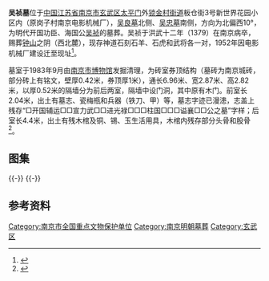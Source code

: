 {{文物保护单位
| 级别 = 全国
| 图片 = 
| 名称 = 明孝陵
| 子项 = 吴祯墓
| 编号 = 1-177
| 分类 = 古墓葬
| 时代 = [[明朝|明]]
| 所在 = [[江苏省|江苏省]][[南京市|南京市]][[玄武区|玄武区]]
| 登录 = 2006年5月（作为明功臣墓其中一项，并入明孝陵）
}}
'''吴祯墓'''位于[[中国|中国]][[江苏省|江苏省]][[南京市|南京市]][[玄武区|玄武区]][[太平门_(南京)|太平门]]外[[锁金村街道|锁金村街道]]板仓街3号新世界花园小区内（原岗子村南京电影机械厂），[[吴良墓|吴良墓]]北侧、[[吴忠墓|吴忠墓]]南侧，方向为北偏西10°，为明代开国功臣、海国公[[吴祯|吴祯]]的墓葬。吴祯于洪武十二年（1379）在南京病卒，赐葬[[紫金山|钟山]]之阴（西北麓），现存神道石刻石羊、石虎和武将各一对，1952年因电影机械厂建设迁至现址<ref>{{cite web|url=http://app.nanjing.gov.cn/njnj/sz8_12/10/html/10Noname124.html|title=《南京墓葬》|accessdate=2014-08-14|work=|publisher=南京市政府|archive-url=https://web.archive.org/web/20140814175703/http://app.nanjing.gov.cn/njnj/sz8_12/10/html/10Noname124.html|archive-date=2014-08-14|dead-url=yes}}</ref>。

墓室于1983年9月由[[南京市博物馆|南京市博物馆]]发掘清理，为砖室券顶结构（墓砖为南京城砖，部分砖上有铭文，壁厚0.42米，券顶厚1米），通长6.96米、宽2.87米、高2.82米，以厚0.52米的隔墙分为前后两室，隔墙中设门洞，其中原有木门。前室长2.04米，出土有墓志、瓷梅瓶和兵器（铁刀、甲）等，墓志字迹已漫漶，志盖上残存“□开国辅运□□宣力武□□进光禄□□□柱国□□□谥襄□□公之墓”字样；后室长4.4米，出土有残木棺及铜、锡、玉生活用具，木棺内残存部分头骨和股骨<ref>{{cite journal zh |author=南京市博物馆|title=《南京明代吴祯墓发掘简报》|journal=文物|date=1986年9月}}</ref>。

==图集==
{{multiple image
| align  = left
| image1 = Tomb of Wu Zhen 01 2013-06.jpg
| width1 = 240
| caption1 = 说明牌
| image2 = Tomb of Wu Zhen 02 2013-06.jpg
| width2 = 240
| caption2 = 神道
| image3 = Tomb of Wu Zhen 05 2013-06.jpg
| width3 = 134
| caption3 = 石羊
| image4 = Tomb of Wu Zhen 06 2013-06.jpg
| width4 = 134
| caption4 = 石虎
}}
{{-}}
{{multiple image
| align  = left
| image1 = Tomb of Wu Zhen 07 2013-06.jpg
| width1 = 134
| caption1 = 武将
| image2 = Tomb of Wu Zhen 08 2013-06.jpg
| width2 = 134
| caption2 = 武将
| image3 = Tomb of Wu Zhen 09 2013-06.jpg
| width3 = 240
| caption3 = 武将铠甲细节
| image4 = Tomb of Wu Zhen 10 2013-06.jpg
| width4 = 240
| caption4 = 武将铠甲细节}}
{{-}}

== 参考资料 ==
{{reflist|2}}
{{Commons category|Tomb of Wu Zhen}}
{{DEFAULTSORT:W}}
{{明功臣墓}}
{{江苏全国重点文物保护单位|nocat}}
[[Category:南京市全国重点文物保护单位|Category:南京市全国重点文物保护单位]]
[[Category:南京明朝墓葬|Category:南京明朝墓葬]]
[[Category:玄武区|Category:玄武区]]